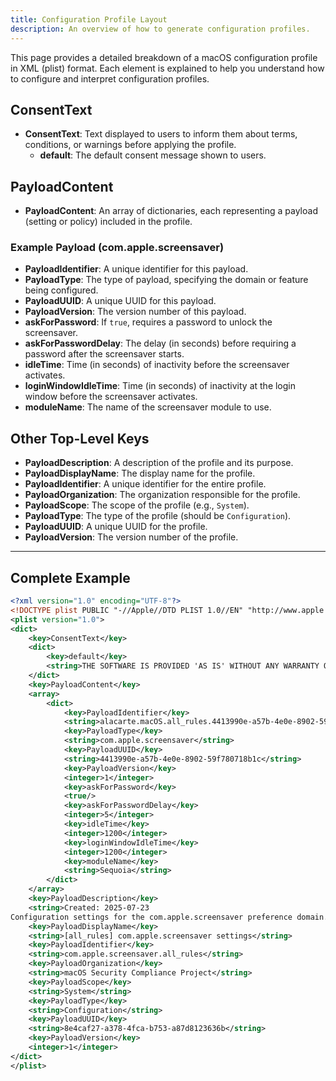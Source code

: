 ```yaml
---
title: Configuration Profile Layout
description: An overview of how to generate configuration profiles.
---
```




This page provides a detailed breakdown of a macOS configuration profile in XML (plist) format. Each element is explained to help you understand how to configure and interpret configuration profiles.

## ConsentText

- **ConsentText**: Text displayed to users to inform them about terms, conditions, or warnings before applying the profile.
  - **default**: The default consent message shown to users.

## PayloadContent

- **PayloadContent**: An array of dictionaries, each representing a payload (setting or policy) included in the profile.

### Example Payload (com.apple.screensaver)

- **PayloadIdentifier**: A unique identifier for this payload.
- **PayloadType**: The type of payload, specifying the domain or feature being configured.
- **PayloadUUID**: A unique UUID for this payload.
- **PayloadVersion**: The version number of this payload.
- **askForPassword**: If `true`, requires a password to unlock the screensaver.
- **askForPasswordDelay**: The delay (in seconds) before requiring a password after the screensaver starts.
- **idleTime**: Time (in seconds) of inactivity before the screensaver activates.
- **loginWindowIdleTime**: Time (in seconds) of inactivity at the login window before the screensaver activates.
- **moduleName**: The name of the screensaver module to use.

## Other Top-Level Keys

- **PayloadDescription**: A description of the profile and its purpose.
- **PayloadDisplayName**: The display name for the profile.
- **PayloadIdentifier**: A unique identifier for the entire profile.
- **PayloadOrganization**: The organization responsible for the profile.
- **PayloadScope**: The scope of the profile (e.g., `System`).
- **PayloadType**: The type of the profile (should be `Configuration`).
- **PayloadUUID**: A unique UUID for the profile.
- **PayloadVersion**: The version number of the profile.

---

## Complete Example

```xml
<?xml version="1.0" encoding="UTF-8"?>
<!DOCTYPE plist PUBLIC "-//Apple//DTD PLIST 1.0//EN" "http://www.apple.com/DTDs/PropertyList-1.0.dtd">
<plist version="1.0">
<dict>
    <key>ConsentText</key>
    <dict>
        <key>default</key>
        <string>THE SOFTWARE IS PROVIDED 'AS IS' WITHOUT ANY WARRANTY OF ANY KIND, EITHER EXPRESSED, IMPLIED, OR STATUTORY, INCLUDING, BUT NOT LIMITED TO, ANY WARRANTY THAT THE SOFTWARE WILL CONFORM TO SPECIFICATIONS, ANY IMPLIED WARRANTIES OF MERCHANTABILITY, FITNESS FOR A PARTICULAR PURPOSE, AND FREEDOM FROM INFRINGEMENT, AND ANY WARRANTY THAT THE DOCUMENTATION WILL CONFORM TO THE SOFTWARE, OR ANY WARRANTY THAT THE SOFTWARE WILL BE ERROR FREE.  IN NO EVENT SHALL NIST BE LIABLE FOR ANY DAMAGES, INCLUDING, BUT NOT LIMITED TO, DIRECT, INDIRECT, SPECIAL OR CONSEQUENTIAL DAMAGES, ARISING OUT OF, RESULTING FROM, OR IN ANY WAY CONNECTED WITH THIS SOFTWARE, WHETHER OR NOT BASED UPON WARRANTY, CONTRACT, TORT, OR OTHERWISE, WHETHER OR NOT INJURY WAS SUSTAINED BY PERSONS OR PROPERTY OR OTHERWISE, AND WHETHER OR NOT LOSS WAS SUSTAINED FROM, OR AROSE OUT OF THE RESULTS OF, OR USE OF, THE SOFTWARE OR SERVICES PROVIDED HEREUNDER.</string>
    </dict>
    <key>PayloadContent</key>
    <array>
        <dict>
            <key>PayloadIdentifier</key>
            <string>alacarte.macOS.all_rules.4413990e-a57b-4e0e-8902-59f780718b1c</string>
            <key>PayloadType</key>
            <string>com.apple.screensaver</string>
            <key>PayloadUUID</key>
            <string>4413990e-a57b-4e0e-8902-59f780718b1c</string>
            <key>PayloadVersion</key>
            <integer>1</integer>
            <key>askForPassword</key>
            <true/>
            <key>askForPasswordDelay</key>
            <integer>5</integer>
            <key>idleTime</key>
            <integer>1200</integer>
            <key>loginWindowIdleTime</key>
            <integer>1200</integer>
            <key>moduleName</key>
            <string>Sequoia</string>
        </dict>
    </array>
    <key>PayloadDescription</key>
    <string>Created: 2025-07-23
Configuration settings for the com.apple.screensaver preference domain.</string>
    <key>PayloadDisplayName</key>
    <string>[all_rules] com.apple.screensaver settings</string>
    <key>PayloadIdentifier</key>
    <string>com.apple.screensaver.all_rules</string>
    <key>PayloadOrganization</key>
    <string>macOS Security Compliance Project</string>
    <key>PayloadScope</key>
    <string>System</string>
    <key>PayloadType</key>
    <string>Configuration</string>
    <key>PayloadUUID</key>
    <string>8e4caf27-a378-4fca-b753-a87d8123636b</string>
    <key>PayloadVersion</key>
    <integer>1</integer>
</dict>
</plist>
```